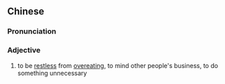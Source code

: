 {{also|吃饱了撑的}}
==Chinese==
{{zh-forms|s=吃饱了撑的|type=2111}}

===Pronunciation===
{{zh-pron
|m=chībǎolechēngde
|cat=a
}}

===Adjective===
{{zh-adj}}

# to be [[restless]] from [[overeating]], to mind other people's business, to do something unnecessary